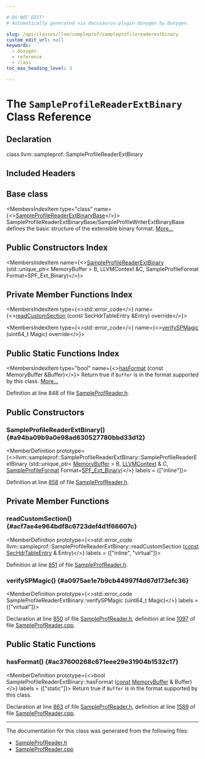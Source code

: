 ```yaml
---

# DO NOT EDIT!
# Automatically generated via docusaurus-plugin-doxygen by Doxygen.

slug: /api/classes/llvm/sampleprof/sampleprofilereaderextbinary
custom_edit_url: null
keywords:
  - doxygen
  - reference
  - class
toc_max_heading_level: 3

---
```





# The `SampleProfileReaderExtBinary` Class Reference

<DoxygenPage pluginConfig={pluginConfig}>



## Declaration

<CodeBlock>class llvm::sampleprof::SampleProfileReaderExtBinary</CodeBlock>

## Included Headers

<IncludesList>
<IncludesListItem
  filePath="llvm/ProfileData/SampleProfReader.h"
  permalink="/docs/api/files/include/include/llvm/include/llvm/profiledata/sampleprofreader-h"
  isLocal="true" />
</IncludesList>

## Base class

<MembersIndex>

<MembersIndexItem
  type="class"
  name={<><a href="/docs/api/classes/llvm/sampleprof/sampleprofilereaderextbinarybase">SampleProfileReaderExtBinaryBase</a></>}>
SampleProfileReaderExtBinaryBase/SampleProfileWriterExtBinaryBase defines the basic structure of the extensible binary format. <a href="/docs/api/classes/llvm/sampleprof/sampleprofilereaderextbinarybase/#details">More...</a>
</MembersIndexItem>

</MembersIndex>

## Public Constructors Index

<MembersIndex>

<MembersIndexItem
  name={<><a href="#a94ba09b9a0e98ad630527780bbd33d12">SampleProfileReaderExtBinary</a> (std::unique&#95;ptr&lt; MemoryBuffer &gt; B, LLVMContext &amp;C, SampleProfileFormat Format=SPF&#95;Ext&#95;Binary)</>}>
</MembersIndexItem>

</MembersIndex>

## Private Member Functions Index

<MembersIndex>

<MembersIndexItem
  type={<>std::error&#95;code</>}
  name={<><a href="#acf7ae4e964bdf8c6723def4d1f66607c">readCustomSection</a> (const SecHdrTableEntry &amp;Entry) override</>}>
</MembersIndexItem>

<MembersIndexItem
  type={<>std::error&#95;code</>}
  name={<><a href="#a0975ae1e7b9cb44997f4d67d173efc36">verifySPMagic</a> (uint64&#95;t Magic) override</>}>
</MembersIndexItem>

</MembersIndex>

## Public Static Functions Index

<MembersIndex>

<MembersIndexItem
  type="bool"
  name={<><a href="#ac37600268c671eee29e31904b1532c17">hasFormat</a> (const MemoryBuffer &amp;Buffer)</>}>
Return true if <code>Buffer</code> is in the format supported by this class. <a href="#ac37600268c671eee29e31904b1532c17">More...</a>
</MembersIndexItem>

</MembersIndex>


Definition at line 848 of file <a href="/docs/api/files/include/include/llvm/include/llvm/profiledata/sampleprofreader-h">SampleProfReader.h</a>.

<SectionDefinition>

## Public Constructors

### SampleProfileReaderExtBinary() {#a94ba09b9a0e98ad630527780bbd33d12}

<MemberDefinition
  prototype={<>llvm::sampleprof::SampleProfileReaderExtBinary::SampleProfileReaderExtBinary (std::unique&#95;ptr&lt; <a href="/docs/api/classes/llvm/memorybuffer">MemoryBuffer</a> &gt; B, <a href="/docs/api/classes/llvm/llvmcontext">LLVMContext</a> &amp; C, <a href="/docs/api/namespaces/llvm/sampleprof/#a373137ee5de445ffb3a1dbc685cf66ec">SampleProfileFormat</a> Format=<a href="/docs/api/namespaces/llvm/sampleprof/#a373137ee5de445ffb3a1dbc685cf66eca46bc649d3816ce5a94ef37c9e826c8ff">SPF&#95;Ext&#95;Binary</a>)</>}
  labels = {["inline"]}>

Definition at line <a href="/docs/api/files/include/include/llvm/include/llvm/profiledata/sampleprofreader-h/#l00858">858</a> of file <a href="/docs/api/files/include/include/llvm/include/llvm/profiledata/sampleprofreader-h">SampleProfReader.h</a>.
</MemberDefinition>

</SectionDefinition>

<SectionDefinition>

## Private Member Functions

### readCustomSection() {#acf7ae4e964bdf8c6723def4d1f66607c}

<MemberDefinition
  prototype={<>std::error&#95;code llvm::sampleprof::SampleProfileReaderExtBinary::readCustomSection (<a href="/docs/api/files/lib/lib/target/lib/target/aarch64/aarch64promoteconstant-cpp/#a90f8350fecae261c25be85d38b451bff">const</a> <a href="/docs/api/structs/llvm/sampleprof/sechdrtableentry">SecHdrTableEntry</a> &amp; Entry)</>}
  labels = {["inline", "virtual"]}>

Definition at line <a href="/docs/api/files/include/include/llvm/include/llvm/profiledata/sampleprofreader-h/#l00851">851</a> of file <a href="/docs/api/files/include/include/llvm/include/llvm/profiledata/sampleprofreader-h">SampleProfReader.h</a>.
</MemberDefinition>

### verifySPMagic() {#a0975ae1e7b9cb44997f4d67d173efc36}

<MemberDefinition
  prototype={<>std::error&#95;code SampleProfileReaderExtBinary::verifySPMagic (uint64&#95;t Magic)</>}
  labels = {["virtual"]}>

Declaration at line <a href="/docs/api/files/include/include/llvm/include/llvm/profiledata/sampleprofreader-h/#l00850">850</a> of file <a href="/docs/api/files/include/include/llvm/include/llvm/profiledata/sampleprofreader-h">SampleProfReader.h</a>, definition at line <a href="/docs/api/files/lib/lib/profiledata/sampleprofreader-cpp/#l01097">1097</a> of file <a href="/docs/api/files/lib/lib/profiledata/sampleprofreader-cpp">SampleProfReader.cpp</a>.
</MemberDefinition>

</SectionDefinition>

<SectionDefinition>

## Public Static Functions

### hasFormat() {#ac37600268c671eee29e31904b1532c17}

<MemberDefinition
  prototype={<>bool SampleProfileReaderExtBinary::hasFormat (<a href="/docs/api/files/lib/lib/target/lib/target/aarch64/aarch64promoteconstant-cpp/#a90f8350fecae261c25be85d38b451bff">const</a> <a href="/docs/api/classes/llvm/memorybuffer">MemoryBuffer</a> &amp; Buffer)</>}
  labels = {["static"]}>
Return true if <code>Buffer</code> is in the format supported by this class.

Declaration at line <a href="/docs/api/files/include/include/llvm/include/llvm/profiledata/sampleprofreader-h/#l00863">863</a> of file <a href="/docs/api/files/include/include/llvm/include/llvm/profiledata/sampleprofreader-h">SampleProfReader.h</a>, definition at line <a href="/docs/api/files/lib/lib/profiledata/sampleprofreader-cpp/#l01589">1589</a> of file <a href="/docs/api/files/lib/lib/profiledata/sampleprofreader-cpp">SampleProfReader.cpp</a>.
</MemberDefinition>

</SectionDefinition>

<hr/>

The documentation for this class was generated from the following files:

<ul>
<li><a href="/docs/api/files/include/include/llvm/include/llvm/profiledata/sampleprofreader-h">SampleProfReader.h</a></li>
<li><a href="/docs/api/files/lib/lib/profiledata/sampleprofreader-cpp">SampleProfReader.cpp</a></li>
</ul>

</DoxygenPage>
